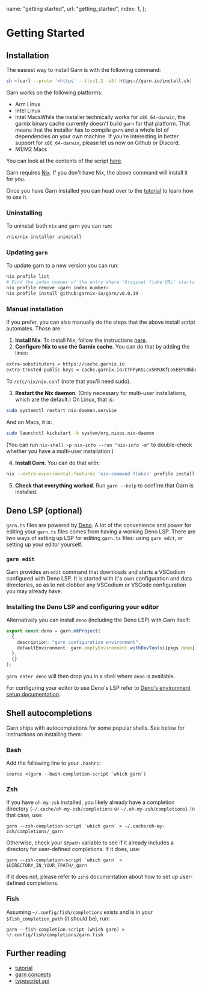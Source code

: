   name: "getting started",
  url: "getting_started",
  index: 1,
};

# Getting Started

## Installation

The easiest way to install <Text type="proper">Garn</Text> is with the following command:

```bash
sh <(curl --proto '=https' --tlsv1.2 -sSf https://garn.io/install.sh)
```

<Text type="proper">Garn</Text> works on the following platforms:

- Arm Linux
- Intel Linux
- Intel Macs<ToolTip>While the installer technically works for
  `x86_64-darwin`, the garnix binary cache currently doesn't build `garn` for
  that platform. That means that the installer has to compile `garn` and a
  whole lot of dependencies on your own machine. If you're interesting in
  better support for `x86_64-darwin`, please let us now on Github or
  Discord.</ToolTip>
- M1/M2 Macs

You can look at the contents of the script [here](https://garn.io/install.sh).

<Text type="proper">Garn</Text> requires [Nix](https://nixos.org/). If you don't have Nix, the above
command will install it for you.

Once you have <Text type="proper">Garn</Text> installed you can head over to the
[tutorial](/docs/tutorial) to learn how to use it.

### Uninstalling

To uninstall both `nix` and `garn` you can run:

```bash
/nix/nix-installer uninstall
```

### Updating `garn`

To update garn to a new version you can run:

```bash
nix profile list
# Find the index number of the entry where 'Original flake URL' starts with `github:garnix-io/garn`.
nix profile remove <garn index number>
nix profile install github:garnix-io/garn/v0.0.19
```

### Manual installation

If you prefer, you can also manually do the steps that the above install script automates. Those are:

1. **Install Nix**. To install Nix, follow the instructions [here](https://nixos.org/download).
2. **Configure Nix to use the <Text type="proper">Garnix</Text> cache**. You can do that by adding the lines:

```bash
extra-substituters = https://cache.garnix.io
extra-trusted-public-keys = cache.garnix.io:CTFPyKSLcx5RMJKfLo5EEPUObbA78b0YQ2DTCJXqr9g=
```

To `/etc/nix/nix.conf` (note that you'll need sudo).

3. **Restart the Nix daemon**. (Only necessary for multi-user installations, which are the default.) On Linux, that is:

```bash
sudo systemctl restart nix-daemon.service
```

And on Macs, it is:

```bash
sudo launchctl kickstart -k system/org.nixos.nix-daemon
```

(You can run `nix-shell -p nix-info --run "nix-info -m"` to double-check whether you have a multi-user installation.)

4. **Install <Text type="proper">Garn</Text>**. You can do that with:

```bash
nix --extra-experimental-features 'nix-command flakes' profile install -L github:garnix-io/garn
```

5. **Check that everything worked**. Run `garn --help` to confirm that <Text type="proper">Garn</Text> is installed.

## Deno LSP (optional)

`garn.ts` files are powered by [Deno](https://deno.com/). A lot of the
convenience and power for editing your `garn.ts` files comes from having a
working Deno LSP. There are two ways of setting up LSP for editing `garn.ts`
files: using `garn edit`, or setting up your editor yourself.

### `garn edit`

<Text type="proper">Garn</Text> provides an `edit` command that downloads and starts a VSCodium
configured with Deno LSP. It is started with it's own configuration and data
directories, so as to not clobber any VSCodium or VSCode configuration you may
already have.

### Installing the Deno LSP and configuring your editor

Alternatively you can install `deno` (including the Deno LSP) with <Text type="proper">Garn</Text> itself:

```typescript
export const deno = garn.mkProject(
  {
    description: "garn configuration environment",
    defaultEnvironment: garn.emptyEnvironment.withDevTools([pkgs.deno]),
  },
  {}
);
```

`garn enter deno` will then drop you in a shell where `deno` is available.

For configuring your editor to use Deno's LSP refer to [Deno's environment setup
documentation](https://docs.deno.com/runtime/manual/getting_started/setup_your_environment).

## Shell autocompletions

<Text type="proper">Garn</Text> ships with autocompletions for some popular shells. See below for
instructions on installing them:

### Bash

Add the following line to your `.bashrc`:

```
source <(garn --bash-completion-script `which garn`)
```

### Zsh

If you have `oh-my-zsh` installed, you likely already have a completion directory (`~/.cache/oh-my-zsh/completions` or `~/.oh-my-zsh/completions`). In that case, use:

```shell
garn --zsh-completion-script `which garn` > ~/.cache/oh-my-zsh/completions/_garn
```

Otherwise, check your `$fpath` variable to see if it already includes a directory for user-defined completions. If it does, use:

```shell
garn --zsh-completion-script `which garn` > $DIRECTORY_IN_YOUR_FPATH/_garn
```

If it does not, please refer to `zsh`s documentation about how to set up user-defined completions.

### Fish

Assuming `~/.config/fish/completions` exists and is in your `$fish_completion_path` (it should be), run:

```shell
garn --fish-completion-script (which garn) > ~/.config/fish/completions/garn.fish
```

## Further reading

- [tutorial](/docs/tutorial)
- [garn concepts](/docs/concepts)
- [typescript api](https://doc.deno.land/https://garn.io/ts/v0.0.19/mod.ts)
